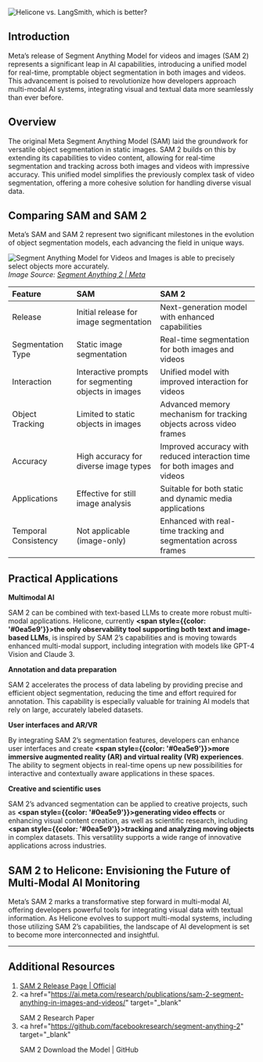 ![Helicone vs. LangSmith, which is better?](/static/blog/sam-2-cover.webp)

## Introduction

Meta’s release of Segment Anything Model for videos and images (SAM 2) represents a significant leap in AI capabilities, introducing a unified model for real-time, promptable object segmentation in both images and videos. This advancement is poised to revolutionize how developers approach multi-modal AI systems, integrating visual and textual data more seamlessly than ever before.

## Overview

The original Meta Segment Anything Model (SAM) laid the groundwork for versatile object segmentation in static images. SAM 2 builds on this by extending its capabilities to video content, allowing for real-time segmentation and tracking across both images and videos with impressive accuracy. This unified model simplifies the previously complex task of video segmentation, offering a more cohesive solution for handling diverse visual data.

## Comparing SAM and SAM 2

Meta’s SAM and SAM 2 represent two significant milestones in the evolution of object segmentation models, each advancing the field in unique ways.

![Segment Anything Model for Videos and Images is able to precisely select objects more accurately. ](/static/blog/sam-vs-sam-2.webp)
_Image Source: <a href="https://ai.meta.com/blog/segment-anything-2/" target="_blank">Segment Anything 2 | Meta</a>_

| Feature              | SAM                                                  | SAM 2                                                                      |
| :------------------- | :--------------------------------------------------- | :------------------------------------------------------------------------- |
| Release              | Initial release for image segmentation               | Next-generation model with enhanced capabilities                           |
| Segmentation Type    | Static image segmentation                            | Real-time segmentation for both images and videos                          |
| Interaction          | Interactive prompts for segmenting objects in images | Unified model with improved interaction for videos                         |
| Object Tracking      | Limited to static objects in images                  | Advanced memory mechanism for tracking objects across video frames         |
| Accuracy             | High accuracy for diverse image types                | Improved accuracy with reduced interaction time for both images and videos |
| Applications         | Effective for still image analysis                   | Suitable for both static and dynamic media applications                    |
| Temporal Consistency | Not applicable (image-only)                          | Enhanced with real-time tracking and segmentation across frames            |

## Practical Applications

**Multimodal AI**

SAM 2 can be combined with text-based LLMs to create more robust multi-modal applications. Helicone, currently **<span style={{color: '#0ea5e9'}}>the only observability tool supporting both text and image-based LLMs</span>**, is inspired by SAM 2’s capabilities and is moving towards enhanced multi-modal support, including integration with models like GPT-4 Vision and Claude 3.

**Annotation and data preparation**

SAM 2 accelerates the process of data labeling by providing precise and efficient object segmentation, reducing the time and effort required for annotation. This capability is especially valuable for training AI models that rely on large, accurately labeled datasets.

**User interfaces and AR/VR**

By integrating SAM 2’s segmentation features, developers can enhance user interfaces and create **<span style={{color: '#0ea5e9'}}>more immersive augmented reality (AR) and virtual reality (VR) experiences</span>**. The ability to segment objects in real-time opens up new possibilities for interactive and contextually aware applications in these spaces.

**Creative and scientific uses**

SAM 2’s advanced segmentation can be applied to creative projects, such as **<span style={{color: '#0ea5e9'}}>generating video effects</span>** or enhancing visual content creation, as well as scientific research, including **<span style={{color: '#0ea5e9'}}>tracking and analyzing moving objects</span>** in complex datasets. This versatility supports a wide range of innovative applications across industries.

## SAM 2 to Helicone: Envisioning the Future of Multi-Modal AI Monitoring

Meta’s SAM 2 marks a transformative step forward in multi-modal AI, offering developers powerful tools for integrating visual data with textual information. As Helicone evolves to support multi-modal systems, including those utilizing SAM 2’s capabilities, the landscape of AI development is set to become more interconnected and insightful.

---

## Additional Resources

1. <a href="https://ai.meta.com/sam2/" target="_blank">
     SAM 2 Release Page | Official
   </a>
2. <a
     href="https://ai.meta.com/research/publications/sam-2-segment-anything-in-images-and-videos/"
     target="_blank"
   >
     SAM 2 Research Paper
   </a>
3. <a
     href="https://github.com/facebookresearch/segment-anything-2"
     target="_blank"
   >
     SAM 2 Download the Model | GitHub
   </a>

<Questions />
